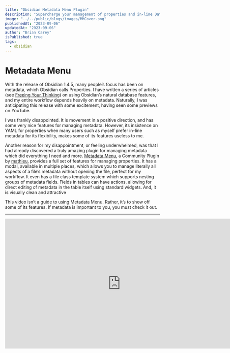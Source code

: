 ```yaml
---
title: "Obsidian Metadata Menu Plugin"
description: "Supercharge your management of properties and in-line Dataview fields"
image: "../../public/blogs/images/MMCover.png"
publishedAt: "2023-09-06"
updatedAt: "2023-09-06"
author: "Brian Carey"
isPublished: true
tags:
  - obsidian
---
```


# Metadata Menu

With the release of Obsidian 1.4.5, many people’s focus has been on metadata, which Obsidian calls Properties. I have written a series of articles (see [Freeing Your Thinking](https://biscotty.online/obsidian/concepts/freeing-your-thinking)) on using Obsidian’s natural database features, and my entire workflow depends heavily on metadata. Naturally, I was anticipating this release with some excitement, having seen some previews on YouTube.

I was frankly disappointed. It is movement in a positive direction, and has some very nice features for managing metadata. However, its insistence on YAML for properties when many users such as myself prefer in-line metadata for its flexibility, makes some of its features useless to me.

Another reason for my disappointment, or feeling underwhelmed, was that I had already discovered a truly amazing plugin for managing metadata which did everything I need and more. [Metadata Menu](https://github.com/mdelobelle/metadatamenu), a Community Plugin by [mathieu](https://github.com/mdelobelle), provides a full set of features for managing properties. It has a modal, available in multiple places, which allows you to manage literally all aspects of a file’s metadata without opening the file, perfect for my workflow. It even has a file class template system which supports nesting groups of metadata fields. Fields in tables can have actions, allowing for direct editing of metadata in the table itself using standard widgets. And, it is visually clean and attractive

This video isn’t a guide to using Metadata Menu. Rather, it’s to show off some of its features. If metadata is important to you, you must check it out.

---

<iframe src="https://fast.wistia.net/embed/iframe/yfcu9td6yc?seo=false&videoFoam=false" title="Metadata Menu Final Video" allow="autoplay; fullscreen" allowtransparency="true" frameBorder="0" scrolling="no" class="wistia_embed" name="wistia_embed" msallowfullscreen width="750" height="422"></iframe>
<script src="https://fast.wistia.net/assets/external/E-v1.js" async></script>
